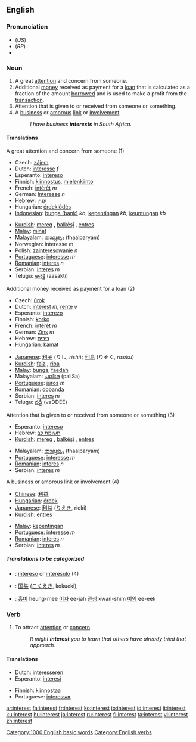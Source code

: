 ==English==

{{rank|story|deep|meet|472|interest|brother|I've|longer}}

===Pronunciation===
* (''US'') {{IPA|/ˈɪntəɹəst/}}
* (''RP'') {{IPA|/ˈɪntrɛst/}}
*{{audio|en-us-interest.ogg|Audio (US)}}

===Noun===
{{en-noun}}

# A great [[attention]] and concern from someone.
# Additional [[money]] received as payment for a [[loan]] that is calculated as a fraction of the amount [[borrow]]ed and is used to make a profit from the [[transaction]].
# Attention that is given to or received from someone or something.
# A [[business]] or [[amorous]] [[link]] or [[involvement]].
#:''I have business '''interests''' in South Africa.''

====Translations====
;A great attention and concern from someone (1)
{{top}}
*Czech: [[zájem]] {{m}}
*Dutch: [[interesse]] ''f''
*Esperanto: [[intereso]]
*Finnish: [[kiinnostus]], [[mielenkiinto]]
*French: [[intérêt]] ''m''
*German: [[Interesse]] ''n''
*Hebrew: [[עניין]] {{m}}
*Hungarian: [[érdeklődés]]
*[[Indonesian]]: [[bunga (bank)]] ''kb'', [[penting|kepentingan]] ''kb'', [[keuntungan]] ''kb''
{{mid}}
*[[Kurdish]]: [[mereq]] {{f}}, [[balkêşî]] {{f}}, [[entres]] {{f}}
*[[Malay]]: [[minat]]
*Malayalam: [[താല്പര്യം]] (thaalparyam)
*Norwegian: interesse ''m''
*Polish: [[zainteresowanie]] ''n''
*[[Portuguese]]: [[interesse]] ''m''
*[[Romanian]]: [[interes]] ''n''
*Serbian: [[interes]] ''m''
*Telugu: [[ఆసక్తి]] (aasakti)
{{bottom}}

;Additional money received as payment for a loan (2)
{{top}}
*Czech: [[úrok]] {{m}}
*Dutch: [[interest]] ''m'', [[rente]] ''v''
*Esperanto: [[interezo]]
*Finnish: [[korko]]
*French: [[intérêt]] ''m''
*German: [[Zins]] ''m''
*Hebrew: [[ריבית]] {{f}}
*Hungarian: [[kamat]]
{{mid}}
*[[Japanese]]: [[利子]] (りし, ''rishi''); [[利息]] (りそく, ''risoku'')
*[[Kurdish]]: [[faîz]] {{f}}, [[riba]] {{f}}
*[[Malay]]: [[bunga]], [[faedah]]
*Malayalam: [[പലിശ]] (paliSa)
*[[Portuguese]]: [[juros]] ''m''
*[[Romanian]]: [[dobanda]]
*Serbian: [[interes]] ''m''
*Telugu: [[వడ్డీ]] (vaDDEE)
{{bottom}}

;Attention that is given to or received from someone or something (3)
{{top}}
*Esperanto: [[intereso]]
*Hebrew: [[תשומת לב]] {{f}}
*[[Kurdish]]: [[mereq]] {{f}}, [[balkêşî]] {{f}}, [[entres]] {{f}}
{{mid}}
*Malayalam: [[താല്പര്യം]] (thaalparyam)
*[[Portuguese]]: [[interesse]] ''m''
*[[Romanian]]: [[interes]] ''n''
*Serbian: [[interes]] ''m''
{{bottom}}

;A business or amorous link or involvement (4)
{{top}}
*[[Chinese]]: [[利益]]
*[[Hungarian]]: [[érdek]]
*[[Japanese]]: [[利益]] ([[りえき]], rieki)
*[[Kurdish]]: [[entres]] {{f}}
{{mid}}
*[[Malay]]: [[kepentingan]]
*[[Portuguese]]: [[interesse]] ''m''
*[[Romanian]]: [[interes]] ''n''
*Serbian: [[interes]] ''m''

{{bottom}}

=====Translations to be categorized=====
{{checktrans}}
{{top}}
*{{ttbc|Esperanto}}: [[intereso]] or [[interesulo]] (4)
*{{ttbc|Japanese}}: [[国益]] ([[こくえき]], kokueki), 
{{mid}}
*{{ttbc|Korean}}: [[흥미]] heung-mee [[이자]] ee-jah  [[관심]] kwan-shim [[이익]] ee-eek
{{bottom}}

===Verb===
{{en-verb}}

# To attract [[attention]] or [[concern]].
#:''It might '''interest''' you to learn that others have already tried that approach.''

====Translations====
{{top}}
*Dutch: [[interesseren]]
*Esperanto: [[interesi]]
{{mid}}
*Finnish: [[kiinnostaa]]
*Portuguese: [[interessar]]
{{bottom}}

[[Category:1000 English basic words]]
[[Category:English verbs]]

[[ar:interest]]
[[fa:interest]]
[[fr:interest]]
[[ko:interest]]
[[io:interest]]
[[id:interest]]
[[it:interest]]
[[ku:interest]]
[[hu:interest]]
[[ja:interest]]
[[ru:interest]]
[[fi:interest]]
[[ta:interest]]
[[vi:interest]]
[[zh:interest]]